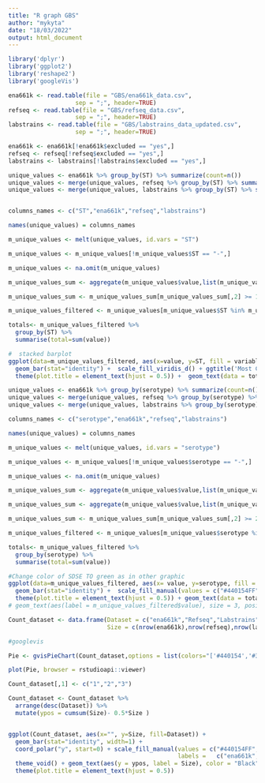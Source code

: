 ---
title: "R graph GBS"
author: "mykyta"
date: "18/03/2022"
output: html_document
---
```{r}
library('dplyr')
library('ggplot2')
library('reshape2')
library('googleVis')
```

```{r}
ena661k <- read.table(file = "GBS/ena661k_data.csv", 
                   sep = ";", header=TRUE)
refseq <- read.table(file = "GBS/refseq_data.csv", 
                   sep = ";", header=TRUE)
labstrains <- read.table(file = "GBS/labstrains_data_updated.csv", 
                   sep = ";", header=TRUE)
```

```{r}
ena661k <- ena661k[!ena661k$excluded == "yes",]
refseq <- refseq[!refseq$excluded == "yes",]
labstrains <- labstrains[!labstrains$excluded == "yes",]
```

```{r}
unique_values <- ena661k %>% group_by(ST) %>% summarize(count=n())
unique_values <- merge(unique_values, refseq %>% group_by(ST) %>% summarize(count=n()), all = TRUE,by = "ST")
unique_values <- merge(unique_values, labstrains %>% group_by(ST) %>% summarize(count=n()), all = TRUE,by = "ST")


columns_names <- c("ST","ena661k","refseq","labstrains")

names(unique_values) = columns_names

m_unique_values <- melt(unique_values, id.vars = "ST")

m_unique_values <- m_unique_values[!m_unique_values$ST == "-",]

m_unique_values <- na.omit(m_unique_values)

m_unique_values_sum <- aggregate(m_unique_values$value,list(m_unique_values$ST), sum)

m_unique_values_sum <- m_unique_values_sum[m_unique_values_sum[,2] >= 100,]

m_unique_values_filtered <- m_unique_values[m_unique_values$ST %in% m_unique_values_sum$Group.1,]

totals<- m_unique_values_filtered %>%
  group_by(ST) %>%
  summarise(total=sum(value))

#  stacked barplot
ggplot(data=m_unique_values_filtered, aes(x=value, y=ST, fill = variable)) +
  geom_bar(stat="identity") +  scale_fill_viridis_d() + ggtitle('Most Common ST') +
  theme(plot.title = element_text(hjust = 0.5)) +  geom_text(data = totals ,aes(x=total,y=ST,label=total,fill=NULL),nudge_x = 100, size = 3)
```
```{r}
unique_values <- ena661k %>% group_by(serotype) %>% summarize(count=n())
unique_values <- merge(unique_values, refseq %>% group_by(serotype) %>% summarize(count=n()), all = TRUE,by = "serotype")
unique_values <- merge(unique_values, labstrains %>% group_by(serotype) %>% summarize(count=n()), all = TRUE,by = "serotype")

columns_names <- c("serotype","ena661k","refseq","labstrains")

names(unique_values) = columns_names

m_unique_values <- melt(unique_values, id.vars = "serotype")

m_unique_values <- m_unique_values[!m_unique_values$serotype == "-",]

m_unique_values <- na.omit(m_unique_values)

m_unique_values_sum <- aggregate(m_unique_values$value,list(m_unique_values$serotype), sum)

m_unique_values_sum <- aggregate(m_unique_values$value,list(m_unique_values$serotype), sum)

m_unique_values_sum <- m_unique_values_sum[m_unique_values_sum[,2] >= 20,]

m_unique_values_filtered <- m_unique_values[m_unique_values$serotype %in% m_unique_values_sum$Group.1,]

totals<- m_unique_values_filtered %>%
  group_by(serotype) %>%
  summarise(total=sum(value))

#Change color of SDSE TO green as in other graphic
ggplot(data=m_unique_values_filtered, aes(x= value, y=serotype, fill = variable)) + labs(y = "M types") +
  geom_bar(stat="identity") +  scale_fill_manual(values = c("#440154FF","#3B528BFF","#21908CFF","#5DC863FF")) + ggtitle('Most Common M-types') +
  theme(plot.title = element_text(hjust = 0.5)) + geom_text(data = totals ,aes(x=total,y=serotype,label=total,fill=NULL),nudge_x= 100, size = 3)
# geom_text(aes(label = m_unique_values_filtered$value), size = 3, position = position_stack(vjust = 0.5), color = "white") add labels to separate bars
```


```{r}
Count_dataset <- data.frame(Dataset = c("ena661k","Refseq","Labstrains"), 
                            Size = c(nrow(ena661k),nrow(refseq),nrow(labstrains)))
```

```{r}
#googlevis

Pie <- gvisPieChart(Count_dataset,options = list(colors="['#440154','#3B528B','#21908C','#5DC863','#FDE725']",height="900",width="900", is3D = TRUE, pieSliceText = 'value', pieSliceTextStyle = "{fontSize:13}" ))

plot(Pie, browser = rstudioapi::viewer)
```

```{r}

Count_dataset[,1] <- c("1","2","3")

Count_dataset <- Count_dataset %>% 
  arrange(desc(Dataset)) %>%
  mutate(ypos = cumsum(Size)- 0.5*Size )


ggplot(Count_dataset, aes(x="", y=Size, fill=Dataset)) +
  geom_bar(stat="identity", width=1) +
  coord_polar("y", start=0) + scale_fill_manual(values = c("#440154FF","#3B528BFF","#21908CFF","#5DC863FF","#FDE725FF"), 
                                                labels =   c("ena661k","Refseq","Labstrains")) + 
  theme_void() + geom_text(aes(y = ypos, label = Size), color = "Black", size=3) + ggtitle('Total number of assemblies') +
  theme(plot.title = element_text(hjust = 0.5))
```